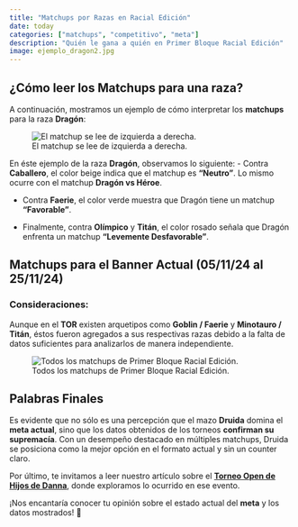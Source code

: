 ```yaml
---
title: "Matchups por Razas en Racial Edición"
date: today
categories: ["matchups", "competitivo", "meta"]
description: "Quién le gana a quién en Primer Bloque Racial Edición"
image: ejemplo_dragon2.jpg
---
```


## ¿Cómo leer los Matchups para una raza?

A continuación, mostramos un ejemplo de cómo interpretar los **matchups** para la raza **Dragón**:

![El matchup se lee de izquierda a derecha.](ejemplo_dragon2.jpg){fig-align="center" fig-alt="Ejemplo matchup dragón."}

En éste ejemplo de la raza **Dragón**, observamos lo siguiente: - Contra **Caballero**, el color beige indica que el matchup es **"Neutro"**. Lo mismo ocurre con el matchup **Dragón vs Héroe**.

-   Contra **Faerie**, el color verde muestra que Dragón tiene un matchup **"Favorable"**.

-   Finalmente, contra **Olímpico** y **Titán**, el color rosado señala que Dragón enfrenta un matchup **"Levemente Desfavorable"**.

## Matchups para el Banner Actual (05/11/24 al 25/11/24)

### Consideraciones:

Aunque en el **TOR** existen arquetipos como **Goblin / Faerie** y **Minotauro / Titán**, éstos fueron agregados a sus respectivas razas debido a la falta de datos suficientes para analizarlos de manera independiente.

![Todos los matchups de Primer Bloque Racial Edición.](25-11-24_2.jpg){fig-alt="Todos los matchups de Primer Bloque Racial Edición." fig-align="center"}

## Palabras Finales

Es evidente que no sólo es una percepción que el mazo **Druida** domina el **meta actual**, sino que los datos obtenidos de los torneos **confirman su supremacía**. Con un desempeño destacado en múltiples matchups, Druida se posiciona como la mejor opción en el formato actual y sin un counter claro.

Por último, te invitamos a leer nuestro artículo sobre el [**Torneo Open de Hijos de Danna**](https://datosyleyendas.com/posts/hijos-de-druida/), donde exploramos lo ocurrido en ese evento.

¡Nos encantaría conocer tu opinión sobre el estado actual del **meta** y los datos mostrados! 🚀
